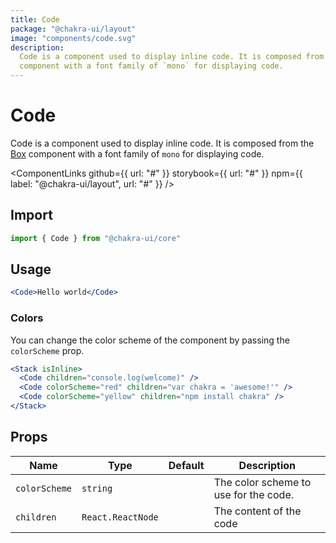 ```yaml
---
title: Code
package: "@chakra-ui/layout"
image: "components/code.svg"
description:
  Code is a component used to display inline code. It is composed from the Box
  component with a font family of `mono` for displaying code.
---
```



# Code

Code is a component used to display inline code. It is composed from the
[Box](/components/box) component with a font family of `mono` for displaying
code.

<ComponentLinks
  github={{ url: "#" }}
  storybook={{ url: "#" }}
  npm={{ label: "@chakra-ui/layout", url: "#" }}
/>

<carbon-ad></carbon-ad>

## Import

```js
import { Code } from "@chakra-ui/core"
```

## Usage

```jsx
<Code>Hello world</Code>
```

### Colors

You can change the color scheme of the component by passing the `colorScheme`
prop.

```jsx
<Stack isInline>
  <Code children="console.log(welcome)" />
  <Code colorScheme="red" children="var chakra = 'awesome!'" />
  <Code colorScheme="yellow" children="npm install chakra" />
</Stack>
```

## Props

| Name          | Type              | Default | Description                           |
| ------------- | ----------------- | ------- | ------------------------------------- |
| `colorScheme` | `string`          |         | The color scheme to use for the code. |
| `children`    | `React.ReactNode` |         | The content of the code               |
